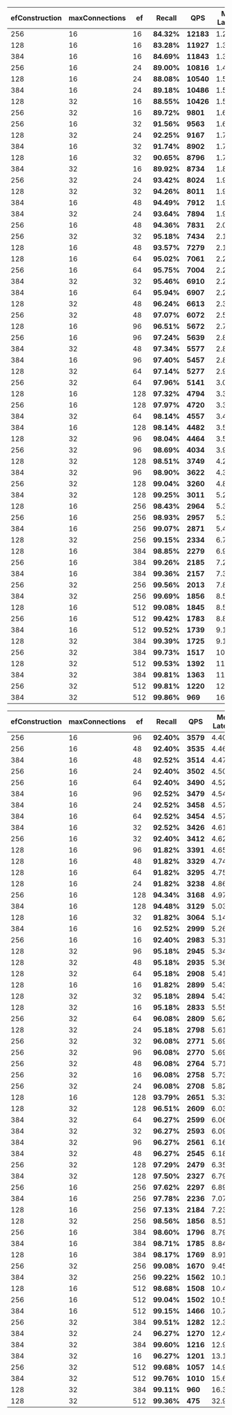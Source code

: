 
<Tabs groupId="limits">
<TabItem value="10" label="Limit 10">

| efConstruction | maxConnections | ef | **Recall** | **QPS** | Mean Latency | p99 Latency | Import time |
| ----- | ----- | ----- | ----- | ----- | ----- | ----- | ----- |
| 256 | 16 | 16 | **84.32%** | **12183** | 1.29ms | 2.14ms | 286s |
| 128 | 16 | 16 | **83.28%** | **11927** | 1.32ms | 2.24ms | 168s |
| 384 | 16 | 16 | **84.69%** | **11843** | 1.32ms | 2.26ms | 401s |
| 256 | 16 | 24 | **89.00%** | **10816** | 1.46ms | 2.42ms | 286s |
| 128 | 16 | 24 | **88.08%** | **10540** | 1.50ms | 2.56ms | 168s |
| 384 | 16 | 24 | **89.18%** | **10486** | 1.50ms | 2.65ms | 401s |
| 128 | 32 | 16 | **88.55%** | **10426** | 1.51ms | 2.67ms | 216s |
| 256 | 32 | 16 | **89.72%** | **9801** | 1.60ms | 2.65ms | 439s |
| 256 | 16 | 32 | **91.56%** | **9563** | 1.65ms | 2.83ms | 286s |
| 128 | 32 | 24 | **92.25%** | **9167** | 1.72ms | 2.89ms | 216s |
| 384 | 16 | 32 | **91.74%** | **8902** | 1.77ms | 4.21ms | 401s |
| 128 | 16 | 32 | **90.65%** | **8796** | 1.79ms | 4.06ms | 168s |
| 384 | 32 | 16 | **89.92%** | **8734** | 1.81ms | 5.44ms | 620s |
| 256 | 32 | 24 | **93.42%** | **8024** | 1.97ms | 4.07ms | 439s |
| 128 | 32 | 32 | **94.26%** | **8011** | 1.97ms | 3.34ms | 216s |
| 384 | 16 | 48 | **94.49%** | **7912** | 1.99ms | 3.30ms | 401s |
| 384 | 32 | 24 | **93.64%** | **7894** | 1.99ms | 3.23ms | 620s |
| 256 | 16 | 48 | **94.36%** | **7831** | 2.02ms | 3.95ms | 286s |
| 256 | 32 | 32 | **95.18%** | **7434** | 2.12ms | 3.58ms | 439s |
| 128 | 16 | 48 | **93.57%** | **7279** | 2.17ms | 4.97ms | 168s |
| 128 | 16 | 64 | **95.02%** | **7061** | 2.23ms | 3.63ms | 168s |
| 256 | 16 | 64 | **95.75%** | **7004** | 2.26ms | 3.77ms | 286s |
| 384 | 32 | 32 | **95.46%** | **6910** | 2.28ms | 3.76ms | 620s |
| 384 | 16 | 64 | **95.94%** | **6907** | 2.28ms | 3.81ms | 401s |
| 128 | 32 | 48 | **96.24%** | **6613** | 2.38ms | 4.14ms | 216s |
| 256 | 32 | 48 | **97.07%** | **6072** | 2.59ms | 4.30ms | 439s |
| 128 | 16 | 96 | **96.51%** | **5672** | 2.77ms | 4.51ms | 168s |
| 256 | 16 | 96 | **97.24%** | **5639** | 2.80ms | 4.43ms | 286s |
| 384 | 32 | 48 | **97.34%** | **5577** | 2.82ms | 4.51ms | 620s |
| 384 | 16 | 96 | **97.40%** | **5457** | 2.89ms | 4.73ms | 401s |
| 128 | 32 | 64 | **97.14%** | **5277** | 2.98ms | 5.73ms | 216s |
| 256 | 32 | 64 | **97.96%** | **5141** | 3.07ms | 5.04ms | 439s |
| 128 | 16 | 128 | **97.32%** | **4794** | 3.30ms | 5.16ms | 168s |
| 256 | 16 | 128 | **97.97%** | **4720** | 3.35ms | 5.34ms | 286s |
| 384 | 32 | 64 | **98.14%** | **4557** | 3.47ms | 6.61ms | 620s |
| 384 | 16 | 128 | **98.14%** | **4482** | 3.51ms | 5.96ms | 401s |
| 128 | 32 | 96 | **98.04%** | **4464** | 3.51ms | 5.70ms | 216s |
| 256 | 32 | 96 | **98.69%** | **4034** | 3.91ms | 6.19ms | 439s |
| 128 | 32 | 128 | **98.51%** | **3749** | 4.20ms | 6.84ms | 216s |
| 384 | 32 | 96 | **98.90%** | **3622** | 4.34ms | 6.72ms | 620s |
| 256 | 32 | 128 | **99.04%** | **3260** | 4.83ms | 7.89ms | 439s |
| 384 | 32 | 128 | **99.25%** | **3011** | 5.22ms | 7.94ms | 620s |
| 128 | 16 | 256 | **98.43%** | **2964** | 5.30ms | 8.52ms | 168s |
| 256 | 16 | 256 | **98.93%** | **2957** | 5.33ms | 8.00ms | 286s |
| 384 | 16 | 256 | **99.07%** | **2871** | 5.49ms | 8.12ms | 401s |
| 128 | 32 | 256 | **99.15%** | **2334** | 6.73ms | 11.00ms | 216s |
| 128 | 16 | 384 | **98.85%** | **2279** | 6.94ms | 10.55ms | 168s |
| 256 | 16 | 384 | **99.26%** | **2185** | 7.25ms | 11.32ms | 286s |
| 384 | 16 | 384 | **99.36%** | **2157** | 7.32ms | 10.80ms | 401s |
| 256 | 32 | 256 | **99.56%** | **2013** | 7.84ms | 12.29ms | 439s |
| 384 | 32 | 256 | **99.69%** | **1856** | 8.53ms | 12.78ms | 620s |
| 128 | 16 | 512 | **99.08%** | **1845** | 8.56ms | 13.06ms | 168s |
| 256 | 16 | 512 | **99.42%** | **1783** | 8.87ms | 13.09ms | 286s |
| 384 | 16 | 512 | **99.52%** | **1739** | 9.12ms | 13.70ms | 401s |
| 128 | 32 | 384 | **99.39%** | **1725** | 9.15ms | 15.57ms | 216s |
| 256 | 32 | 384 | **99.73%** | **1517** | 10.42ms | 16.34ms | 439s |
| 128 | 32 | 512 | **99.53%** | **1392** | 11.31ms | 18.65ms | 216s |
| 384 | 32 | 384 | **99.81%** | **1363** | 11.61ms | 18.18ms | 620s |
| 256 | 32 | 512 | **99.81%** | **1220** | 12.93ms | 20.23ms | 439s |
| 384 | 32 | 512 | **99.86%** | **969** | 16.10ms | 40.21ms | 620s |

</TabItem>
<TabItem value="100" label="Limit 100">

| efConstruction | maxConnections | ef | **Recall** | **QPS** | Mean Latency | p99 Latency | Import time |
| ----- | ----- | ----- | ----- | ----- | ----- | ----- | ----- |
| 256 | 16 | 96 | **92.40%** | **3579** | 4.40ms | 7.14ms | 286s |
| 256 | 16 | 48 | **92.40%** | **3535** | 4.46ms | 7.74ms | 286s |
| 384 | 16 | 48 | **92.52%** | **3514** | 4.47ms | 7.48ms | 401s |
| 256 | 16 | 24 | **92.40%** | **3502** | 4.50ms | 8.04ms | 286s |
| 256 | 16 | 64 | **92.40%** | **3490** | 4.52ms | 8.25ms | 286s |
| 384 | 16 | 96 | **92.52%** | **3479** | 4.54ms | 7.56ms | 401s |
| 384 | 16 | 24 | **92.52%** | **3458** | 4.57ms | 9.22ms | 401s |
| 384 | 16 | 64 | **92.52%** | **3454** | 4.57ms | 8.05ms | 401s |
| 384 | 16 | 32 | **92.52%** | **3426** | 4.61ms | 8.29ms | 401s |
| 256 | 16 | 32 | **92.40%** | **3412** | 4.62ms | 9.81ms | 286s |
| 128 | 16 | 96 | **91.82%** | **3391** | 4.65ms | 8.40ms | 168s |
| 128 | 16 | 48 | **91.82%** | **3329** | 4.74ms | 9.07ms | 168s |
| 128 | 16 | 64 | **91.82%** | **3295** | 4.75ms | 9.04ms | 168s |
| 128 | 16 | 24 | **91.82%** | **3238** | 4.86ms | 11.84ms | 168s |
| 256 | 16 | 128 | **94.34%** | **3168** | 4.97ms | 8.41ms | 286s |
| 384 | 16 | 128 | **94.48%** | **3129** | 5.03ms | 8.25ms | 401s |
| 128 | 16 | 32 | **91.82%** | **3064** | 5.14ms | 8.28ms | 168s |
| 384 | 16 | 16 | **92.52%** | **2999** | 5.26ms | 15.30ms | 401s |
| 256 | 16 | 16 | **92.40%** | **2983** | 5.31ms | 15.16ms | 286s |
| 128 | 32 | 96 | **95.18%** | **2945** | 5.34ms | 8.78ms | 216s |
| 128 | 32 | 48 | **95.18%** | **2935** | 5.36ms | 8.78ms | 216s |
| 128 | 32 | 64 | **95.18%** | **2908** | 5.41ms | 9.56ms | 216s |
| 128 | 16 | 16 | **91.82%** | **2899** | 5.43ms | 15.77ms | 168s |
| 128 | 32 | 32 | **95.18%** | **2894** | 5.43ms | 10.61ms | 216s |
| 128 | 32 | 16 | **95.18%** | **2833** | 5.55ms | 13.92ms | 216s |
| 256 | 32 | 64 | **96.08%** | **2809** | 5.62ms | 9.19ms | 439s |
| 128 | 32 | 24 | **95.18%** | **2798** | 5.61ms | 12.65ms | 216s |
| 256 | 32 | 32 | **96.08%** | **2771** | 5.69ms | 10.40ms | 439s |
| 256 | 32 | 96 | **96.08%** | **2770** | 5.69ms | 9.82ms | 439s |
| 256 | 32 | 48 | **96.08%** | **2764** | 5.71ms | 9.67ms | 439s |
| 256 | 32 | 16 | **96.08%** | **2758** | 5.73ms | 11.03ms | 439s |
| 256 | 32 | 24 | **96.08%** | **2708** | 5.82ms | 11.66ms | 439s |
| 128 | 16 | 128 | **93.79%** | **2651** | 5.33ms | 8.10ms | 168s |
| 128 | 32 | 128 | **96.51%** | **2609** | 6.03ms | 10.24ms | 216s |
| 384 | 32 | 64 | **96.27%** | **2599** | 6.06ms | 10.23ms | 620s |
| 384 | 32 | 32 | **96.27%** | **2593** | 6.09ms | 10.03ms | 620s |
| 384 | 32 | 96 | **96.27%** | **2561** | 6.16ms | 10.85ms | 620s |
| 384 | 32 | 48 | **96.27%** | **2545** | 6.18ms | 12.80ms | 620s |
| 256 | 32 | 128 | **97.29%** | **2479** | 6.35ms | 9.94ms | 439s |
| 384 | 32 | 128 | **97.50%** | **2327** | 6.79ms | 10.77ms | 620s |
| 256 | 16 | 256 | **97.62%** | **2297** | 6.89ms | 10.73ms | 286s |
| 384 | 16 | 256 | **97.78%** | **2236** | 7.07ms | 11.42ms | 401s |
| 128 | 16 | 256 | **97.13%** | **2184** | 7.23ms | 12.76ms | 168s |
| 128 | 32 | 256 | **98.56%** | **1856** | 8.51ms | 13.92ms | 216s |
| 256 | 16 | 384 | **98.60%** | **1796** | 8.79ms | 13.99ms | 286s |
| 384 | 16 | 384 | **98.71%** | **1785** | 8.84ms | 13.76ms | 401s |
| 128 | 16 | 384 | **98.17%** | **1769** | 8.91ms | 15.82ms | 168s |
| 256 | 32 | 256 | **99.08%** | **1670** | 9.45ms | 15.47ms | 439s |
| 384 | 32 | 256 | **99.22%** | **1562** | 10.10ms | 16.11ms | 620s |
| 128 | 16 | 512 | **98.68%** | **1508** | 10.48ms | 17.79ms | 168s |
| 256 | 16 | 512 | **99.04%** | **1502** | 10.51ms | 16.31ms | 286s |
| 384 | 16 | 512 | **99.15%** | **1466** | 10.78ms | 16.79ms | 401s |
| 256 | 32 | 384 | **99.51%** | **1282** | 12.32ms | 19.32ms | 439s |
| 384 | 32 | 24 | **96.27%** | **1270** | 12.47ms | 26.87ms | 620s |
| 384 | 32 | 384 | **99.60%** | **1216** | 12.96ms | 20.16ms | 620s |
| 384 | 32 | 16 | **96.27%** | **1201** | 13.10ms | 27.90ms | 620s |
| 256 | 32 | 512 | **99.68%** | **1057** | 14.91ms | 23.59ms | 439s |
| 384 | 32 | 512 | **99.76%** | **1010** | 15.66ms | 23.91ms | 620s |
| 128 | 32 | 384 | **99.11%** | **960** | 16.35ms | 43.94ms | 216s |
| 128 | 32 | 512 | **99.36%** | **475** | 32.99ms | 59.23ms | 216s |

</TabItem>
</Tabs>
